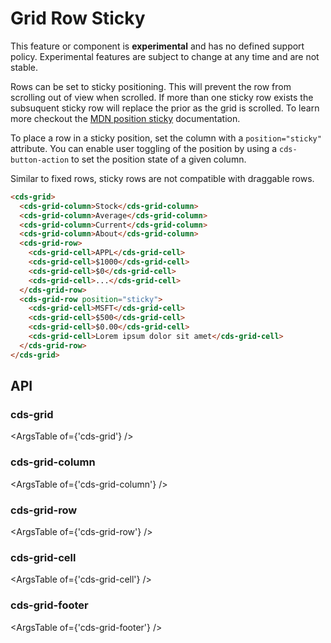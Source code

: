 
<Meta title="Internal Preview Grid/Row Sticky" />

# Grid Row Sticky

<cds-alert-group status="danger" cds-layout="m-b:lg">
  <cds-alert>
    This feature or component is <strong>experimental</strong> and has no defined support policy. Experimental features
    are subject to change at any time and are not stable.
  </cds-alert>
</cds-alert-group>

Rows can be set to sticky positioning. This will prevent the row from scrolling out of view when scrolled.
If more than one sticky row exists the subsuquent sticky row will replace the prior as the grid is scrolled.
To learn more checkout the [MDN position sticky](https://developer.mozilla.org/en-US/docs/Learn/CSS/CSS_layout/Positioning#position_sticky) documentation.

To place a row in a sticky position, set the column with a `position="sticky"` attribute. You can enable user toggling
of the position by using a `cds-button-action` to set the position state of a given column.

<cds-alert status="warning">Similar to fixed rows, sticky rows are not compatible with draggable rows.</cds-alert>

<Story id="stories-grid--row-sticky" />

```html
<cds-grid>
  <cds-grid-column>Stock</cds-grid-column>
  <cds-grid-column>Average</cds-grid-column>
  <cds-grid-column>Current</cds-grid-column>
  <cds-grid-column>About</cds-grid-column>
  <cds-grid-row>
    <cds-grid-cell>APPL</cds-grid-cell>
    <cds-grid-cell>$1000</cds-grid-cell>
    <cds-grid-cell>$0</cds-grid-cell>
    <cds-grid-cell>...</cds-grid-cell>
  </cds-grid-row>
  <cds-grid-row position="sticky">
    <cds-grid-cell>MSFT</cds-grid-cell>
    <cds-grid-cell>$500</cds-grid-cell>
    <cds-grid-cell>$0.00</cds-grid-cell>
    <cds-grid-cell>Lorem ipsum dolor sit amet</cds-grid-cell>
  </cds-grid-row>
</cds-grid>
```

## API

### cds-grid

<ArgsTable of={'cds-grid'} />

### cds-grid-column

<ArgsTable of={'cds-grid-column'} />

### cds-grid-row

<ArgsTable of={'cds-grid-row'} />

### cds-grid-cell

<ArgsTable of={'cds-grid-cell'} />

### cds-grid-footer

<ArgsTable of={'cds-grid-footer'} />

